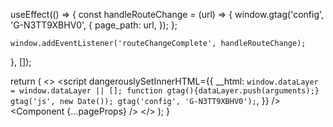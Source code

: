 
  useEffect(() => {
    const handleRouteChange = (url) => {
      window.gtag('config', 'G-N3TT9XBHV0', {
        page_path: url,
      });
    };
    
    window.addEventListener('routeChangeComplete', handleRouteChange);
  }, []);

  return (
    <>
    <Analytics/>
    <SpeedInsights />
      <Head>
        <script async src="https://www.googletagmanager.com/gtag/js?id=G-N3TT9XBHV0"></script>
        <script
          dangerouslySetInnerHTML={{
            __html: `
              window.dataLayer = window.dataLayer || [];
              function gtag(){dataLayer.push(arguments);}
              gtag('js', new Date());
              gtag('config', 'G-N3TT9XBHV0');
            `,
          }}
        />
      </Head>
      <Component {...pageProps} />
    </>
  );
}